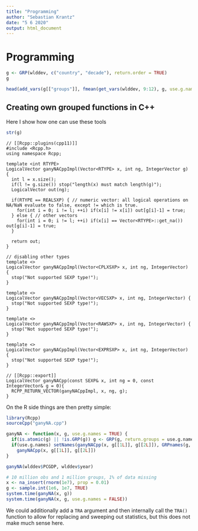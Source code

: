 ```yaml
---
title: "Programming"
author: "Sebastian Krantz"
date: "5 6 2020"
output: html_document
---
```


# Programming

```r
g <- GRP(wlddev, c("country", "decade"), return.order = TRUE)
g

head(add_vars(g[["groups"]], fmean(get_vars(wlddev, 9:12), g, use.g.names = FALSE)))
```

## Creating own grouped functions in C++

Here I show how one can use these tools 

```r
str(g)
```

```Rcpp
// [[Rcpp::plugins(cpp11)]]
#include <Rcpp.h>
using namespace Rcpp;

template <int RTYPE>
LogicalVector ganyNACppImpl(Vector<RTYPE> x, int ng, IntegerVector g) {
  int l = x.size();
  if(l != g.size()) stop("length(x) must match length(g)");
  LogicalVector out(ng);

  if(RTYPE == REALSXP) { // numeric vector: all logical operations on NA/NaN evaluate to false, except != which is true.
    for(int i = 0; i != l; ++i) if(x[i] != x[i]) out[g[i]-1] = true;
  } else { // other vectors
    for(int i = 0; i != l; ++i) if(x[i] == Vector<RTYPE>::get_na()) out[g[i]-1] = true;
  }

  return out;
}

// disabling other types
template <>
LogicalVector ganyNACppImpl(Vector<CPLXSXP> x, int ng, IntegerVector) {
  stop("Not supported SEXP type!");
}

template <>
LogicalVector ganyNACppImpl(Vector<VECSXP> x, int ng, IntegerVector) {
  stop("Not supported SEXP type!");
}

template <>
LogicalVector ganyNACppImpl(Vector<RAWSXP> x, int ng, IntegerVector) {
  stop("Not supported SEXP type!");
}

template <>
LogicalVector ganyNACppImpl(Vector<EXPRSXP> x, int ng, IntegerVector) {
  stop("Not supported SEXP type!");
}

// [[Rcpp::export]]
LogicalVector ganyNACpp(const SEXP& x, int ng = 0, const IntegerVector& g = 0){
  RCPP_RETURN_VECTOR(ganyNACppImpl, x, ng, g);
}

```
On the R side things are then pretty simple: 
```r
library(Rcpp)
sourceCpp("ganyNA.cpp")

ganyNA <- function(x, g, use.g.names = TRUE) {
  if(is.atomic(g) || !is.GRP(g)) g <- GRP(g, return.groups = use.g.names)
  if(use.g.names) setNames(ganyNACpp(x, g[[1L]], g[[2L]]), GRPnames(g, FALSE)) else
    ganyNACpp(x, g[[1L]], g[[2L]])
}

ganyNA(wlddev$PCGDP, wlddev$year)

# 10 million obs and 1 million groups, 1% of data missing
x <- na_insert(rnorm(1e7), prop = 0.01)
g <- sample.int(1e6, 1e7, TRUE)
system.time(ganyNA(x, g))
system.time(ganyNA(x, g, use.g.names = FALSE))

```

We could additionally add a `TRA` argument and then internally call the `TRA()` function to allow for replacing and sweeping out statistics, but this does not make much sense here. 

